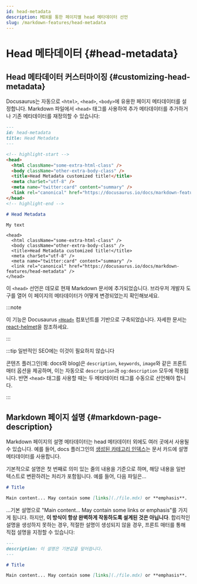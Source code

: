 ```yaml
---
id: head-metadata
description: MDX를 통한 페이지별 head 메타데이터 선언
slug: /markdown-features/head-metadata
---
```


# Head 메타데이터 {#head-metadata}

## Head 메타데이터 커스터마이징 {#customizing-head-metadata}

Docusaurus는 자동으로 `<html>`, `<head>`, `<body>`에 유용한 페이지 메타데이터를 설정합니다. Markdown 파일에서 `<head>` 태그를 사용하여 추가 메타데이터를 추가하거나 기존 메타데이터를 재정의할 수 있습니다:

```md title="markdown-features-head-metadata.mdx"
---
id: head-metadata
title: Head Metadata
---

<!-- highlight-start -->
<head>
  <html className="some-extra-html-class" />
  <body className="other-extra-body-class" />
  <title>Head Metadata customized title!</title>
  <meta charSet="utf-8" />
  <meta name="twitter:card" content="summary" />
  <link rel="canonical" href="https://docusaurus.io/docs/markdown-features/head-metadata" />
</head>
<!-- highlight-end -->

# Head Metadata

My text
```

```mdx-code-block
<head>
  <html className="some-extra-html-class" />
  <body className="other-extra-body-class" />
  <title>Head Metadata customized title!</title>
  <meta charSet="utf-8" />
  <meta name="twitter:card" content="summary" />
  <link rel="canonical" href="https://docusaurus.io/docs/markdown-features/head-metadata" />
</head>
```

이 `<head>` 선언은 데모로 현재 Markdown 문서에 추가되었습니다. 브라우저 개발자 도구를 열어 이 페이지의 메타데이터가 어떻게 변경되었는지 확인해보세요.

:::note

이 기능은 Docusaurus [`<Head>`](./../../docusaurus-core.mdx#head) 컴포넌트를 기반으로 구축되었습니다. 자세한 문서는 [react-helmet](https://github.com/nfl/react-helmet)을 참조하세요.

:::

:::tip 일반적인 SEO에는 이것이 필요하지 않습니다

콘텐츠 플러그인(예: docs와 blog)은 `description`, `keywords`, `image`와 같은 프론트 매터 옵션을 제공하며, 이는 자동으로 `description`과 `og:description` 모두에 적용됩니다. 반면 `<head>` 태그를 사용할 때는 두 메타데이터 태그를 수동으로 선언해야 합니다.

:::

## Markdown 페이지 설명 {#markdown-page-description}

Markdown 페이지의 설명 메타데이터는 head 메타데이터 외에도 여러 곳에서 사용될 수 있습니다. 예를 들어, docs 플러그인의 [생성된 카테고리 인덱스](../docs/sidebar/items.mdx#generated-index-page)는 문서 카드에 설명 메타데이터를 사용합니다.

기본적으로 설명은 첫 번째로 의미 있는 줄의 내용을 기준으로 하며, 해당 내용을 일반 텍스트로 변환하려는 처리가 포함됩니다. 예를 들어, 다음 파일은...

```md
# Title

Main content... May contain some [links](./file.mdx) or **emphasis**.
```

...기본 설명으로 "Main content... May contain some links or emphasis"를 가지게 됩니다. 하지만, **이 방식이 항상 완벽하게 작동하도록 설계된 것은 아닙니다**. 합리적인 설명을 생성하지 못하는 경우, 적절한 설명이 생성되지 않을 경우, 프론트 매터를 통해 직접 설명을 지정할 수 있습니다:

```md
---
description: 이 설명은 기본값을 덮어씁니다.
---

# Title

Main content... May contain some [links](./file.mdx) or **emphasis**.
```
